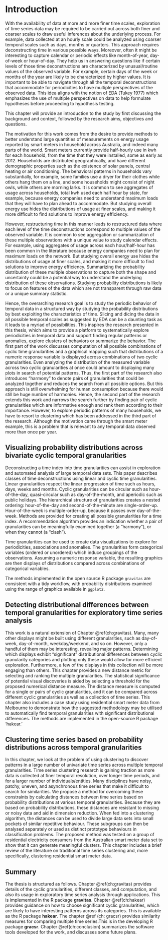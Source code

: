 # Introduction {#ch:intro}

<!-- Introduction -->
<!-- Motivation & Background -->
<!-- Outline of the thesis -->

<!-- To tame the complexity of time, breaking it into years, months, weeks, days and so on in a hierarchical manner is a common way to relate data to time. Such dicrete human made abstractions of time can be thought of as time granularities.(Aigner et al., 2008). -->


<!-- introducing the overall field-->
With the availability of data at more and more finer time scales, exploration of time series data may be required to be carried out across both finer and coarser scales to draw useful inferences about the underlying process. For example, data collected at an hourly scale could be analyzed using coarser temporal scales such as days, months or quarters. This approach requires deconstructing time in various possible ways. Moreover, often it might be interesting to capture calendar or periodic effects like month-of-year, day-of-week or hour-of-day. They help us in answering questions like if certain levels of those time deconstructions are characterized by unusual/routine values of the observed variable. For example, certain days of the week or months of the year are likely to be characterized by higher values. It is important to be able to navigate through all the temporal deconstructions that accommodate for periodicities to have multiple perspectives of the observed data. This idea aligns with the notion of EDA (Tukey 1977) which emphasizes the use of multiple perspectives on data to help formulate hypotheses before proceeding to hypothesis testing.


<!-- outline the intro chapter structure -->

This chapter will provide an introduction to the study by first discussing the background and context, followed by the research aims, objectives and questions.

<!-- Background -->

The motivation for this work comes from the desire to provide methods to better understand large quantities of measurements on energy usage reported by smart meters in household across Australia, and indeed many parts of the world. Smart meters currently provide half-hourly use in kwh for each household, from the time that they were installed, some as early as 2012. Households are distributed geographically, and have different demographic properties such as the existence of solar panels, central heating or air conditioning. The behavioral patterns in households vary substantially, for example, some families use a dryer for their clothes while others hang them on a line, and some households might consist of night owls, while others are morning larks. It is common to see aggregates of usage across households, total kwh used each half hour by state, for example, because energy companies need to understand maximum loads that they will have to plan ahead to accommodate. But studying overall energy use hides the distributions of usage at finer scales, and making it more difficult to find solutions to improve energy efficiency.

<!-- introduce the specific problem  -->


<!-- ## change in data structure as a result of transitioning from linear to cyclic deconstructions -->
<!-- + Existing approaches, why we need to drill down, or why we want to -- probability distributions -->
However, restructuring time in this manner leads to restructured data where each level of the time deconstructions correspond to multiple values of the observed variable. It is common to see aggregation or summarization of these multiple observations with a unique value to study calendar effects. For example, using aggregates of usage across each hour/half-hour has been common in the literature because energy companies need to plan for maximum loads on the network. But studying overall energy use hides the distributions of usage at finer scales, and making it more difficult to find solutions to improve energy efficiency. Summarizing the probability distribution of these multiple observations to capture both the shape and uncertainty could be a potential way to understand the underlying distribution of these observations. Studying probability distributions is likely to focus on features of the data which are not transparent through raw data or a unique summary statistic.

<!-- Following research objectives would facilitate the achievement of this aim -->
<!-- Research objectives -->

<!-- ## Research aims -->

Hence, the overarching research goal is to study the periodic behavior of temporal data in a structured way by studying the probability distributions by best exploiting the characteristics of time. Slicing and dicing the data in all possible temporal scales as suggested by EDA can be a daunting task as it leads to a myriad of possibilities. This inspires the research presented in this thesis, which aims to provide a platform to systematically explore periodicities in temporal data and support finding regular patterns or anomalies, explore clusters of behaviors or summarize the behavior. The first part of the work discusses computation of all possible combinations of cyclic time granularities and a graphical mapping such that distributions of a numeric response variable is displayed across combinations of two cyclic granularities. Even analyzing the distribution of the measured variable across two cyclic granularities at once could amount to displaying many plots in search of potential  patterns. Thus, the first part of the research also introduces "harmony" to denote pairs of granularities that could be analyzed together and reduces the search from all possible options. But this approach is still overwhelming for human consumption because there would still be huge number of harmonies. Hence, the second part of the research extends this work and narrows the search further by finding pair of cyclic granularities which are informative enough and rank them according to their importance. However, to explore periodic patterns of many households, we have to resort to clustering which has been addressed in the third part of the research. Although the motivation came through the smart meter example, this is a problem that is relevant to any temporal data observed more than once per year.

## Visualizing probability distributions across bivariate cyclic temporal granularities {#sec:gravitas}

Deconstructing a time index into time granularities can assist in exploration and automated analysis of large temporal data sets. This paper describes classes of time deconstructions using linear and cyclic time granularities. Linear granularities respect the linear progression of time such as hours, days, weeks and months. Cyclic granularities can be circular such as hour-of-the-day, quasi-circular such as day-of-the-month, and aperiodic such as public holidays. The hierarchical structure of granularities creates a nested ordering: hour-of-the-day and second-of-the-minute are single-order-up. Hour-of-the-week is multiple-order-up, because it passes over day-of-the-week. Methods are provided for creating all possible granularities for a time index. A recommendation algorithm provides an indication whether a pair of granularities can be meaningfully examined together (a "harmony"), or when they cannot (a "clash").  
 
 Time granularities can be used to create data visualizations to explore for periodicities, associations and anomalies. The granularities form categorical variables (ordered or unordered) which induce groupings of the observations. Assuming a numeric response variable, the resulting graphics are then displays of distributions compared across combinations of categorical variables.  
  
 The methods implemented in the open source R package `gravitas` are consistent with a tidy workflow, with probability distributions examined using the range of graphics available in `ggplot2`.

 <!-- This chapter contains a literature review related to linear granularities. -->
 
## Detecting distributional differences between temporal granularities for exploratory time series analysis {#sec:hakear}

This work is a natural extension of Chapter \@ref(ch:gravitas). Many, many other displays might be built using different granularities, such as day-of-week, day-of-month, weekday/weekend, and so on. However, only a handful of them may be interesting, revealing major patterns. Determining which displays exhibit "significant" distributional differences between cyclic granularity categories and plotting only these would allow for more efficient exploration. Furthermore, a few of the displays in this collection will be more engaging than others. This chapter provides a new distance metric for selecting and ranking the multiple granularities. The statistical significance of potential visual discoveries is aided by selecting a threshold for the proposed numerical distance measure. The distance measure is computed for a single or pairs of cyclic granularities, and it can be compared across different cyclic granularities as well as a collection of time series. This chapter also includes a case study using residential smart meter data from Melbourne to demonstrate how the suggested methodology may be utilised to automatically find temporal granularities with significant distributional differences. The methods are implemented in the open-source R package 'hakear.'

## Clustering time series based on probability distributions across temporal granularities {#sec:gracsr}

In this chapter, we look at the problem of using clustering to discover patterns in a large number of univariate time series across multiple temporal granularities. Time series clustering research is gaining traction as more data is collected at finer temporal resolution, over longer time periods, and for a larger number of individuals/entities. Many disciplines have noisy, patchy, uneven, and asynchronous time series that make it difficult to search for similarities. We propose a method for overcoming these constraints by calculating distances between time series based on probability distributions at various temporal granularities. Because they are based on probability distributions, these distances are resistant to missing or noisy data and aid in dimension reduction. When fed into a clustering algorithm, the distances can be used to divide large data sets into small pockets of similar repetitive behaviour. These subgroups can then be analysed separately or used as distinct prototype behaviours in classification problems. The proposed method was tested on a group of residential electricity consumers from the Australian smart meter data set to show that it can generate meaningful clusters. This chapter includes a brief review of the literature on traditional time series clustering and, more specifically, clustering residential smart meter data.



<!-- Time series clustering research is gaining a lot of importance with more and more time series data recorded at much finer temporal resolution, for a longer period of time and for a larger number of individuals/entities.Similarity searches amongst these long time series are often limited by the type of noisy, patchy, unequal and asynchronous time series common in many fields. In this paper we propose a strategy to alleviate these limitations by  clustering time series based on probability distributions across cyclic temporal granularities. Cyclic granularities are temporal deconstructions of a time period into units such as hour-of-the-day, work-day/weekend, which can be useful for measuring repetitive patterns in large univariate time series data. Thus, looking at the probability distributions across cyclic granularity leads to a method which is robust to missing or noisy data, helps in dimension reduction while ensuring small pockets of similar repetitive behaviors. The method is applied to electricity smart meter dat -->
<!-- The suggested approach was evaluated on a set of benchmark time series on residential electricity customers. The empirical results show that our approach is able to yield meaningful clusters. -->

## Summary

The thesis is structured as follows. Chapter \@ref(ch:gravitas) provides details of the cyclic granularities, different classes, and computation, and also its usage in exploratory time series analysis through applications. This is implemented in the R package **gravitas**. Chapter \@ref(ch:hakear) provides guidance on how to choose significant cyclic granularities, which are likely to have interesting patterns across its categories. This is available as the R package **hakear**. The chapter @ref (ch: gracsr) provides similarity measures for comparing multiple time series.This is in the developing R package **gracsr**. Chapter \@ref(ch:conclusion) summarizes the software tools developed for the work, and discusses some future plans.
